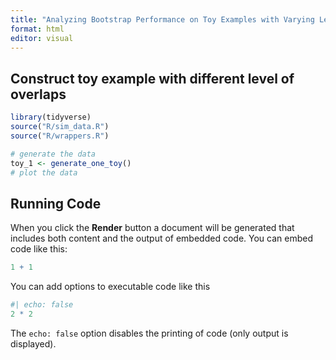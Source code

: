 ```yaml
---
title: "Analyzing Bootstrap Performance on Toy Examples with Varying Levels of Covariate Overlap"
format: html
editor: visual
---
```


## Construct toy example with different level of overlaps

```r
library(tidyverse)
source("R/sim_data.R")
source("R/wrappers.R")
```


```r
# generate the data
toy_1 <- generate_one_toy()
# plot the data

```

## Running Code

When you click the **Render** button a document will be generated that includes both content and the output of embedded code. You can embed code like this:

```r
1 + 1
```

You can add options to executable code like this

```r
#| echo: false
2 * 2
```

The `echo: false` option disables the printing of code (only output is displayed).
